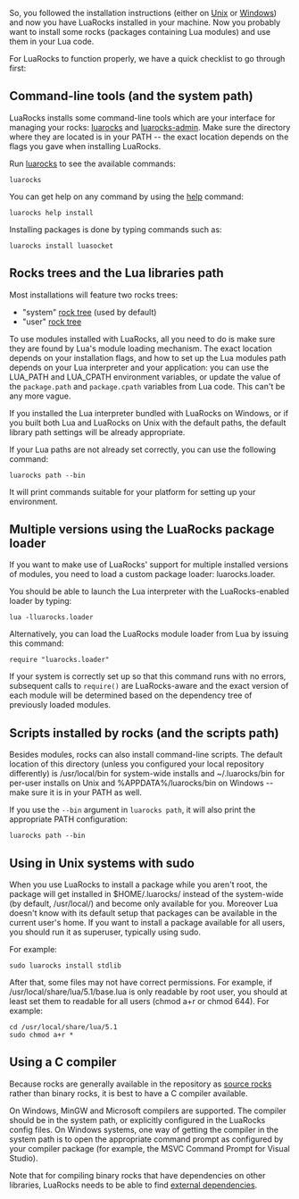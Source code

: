 So, you followed the installation instructions (either on [[Installation instructions for Unix|Unix]] or [[Installation instructions for Windows|Windows]]) and now you have LuaRocks installed in your machine. Now you probably want to install some rocks (packages containing Lua modules) and use them in your Lua code. 

For LuaRocks to function properly, we have a quick checklist to go through first:

== Command-line tools (and the system path) ==

LuaRocks installs some command-line tools which are your interface for managing your rocks: [[luarocks]] and [[luarocks-admin]]. Make sure the directory where they are located is in your PATH -- the exact location depends on the flags you gave when installing LuaRocks.

Run [[luarocks]] to see the available commands:

 luarocks 

You can get help on any command by using the [[help]] command:

 luarocks help install

Installing packages is done by typing commands such as:

 luarocks install luasocket

== Rocks trees and the Lua libraries path ==

Most installations will feature two rocks trees:

* "system" [[Rocks repositories|rock tree]] (used by default)
* "user" [[Rocks repositories|rock tree]]

To use modules installed with LuaRocks, all you need to do is make sure they are found by Lua's module loading mechanism. The exact location depends on your installation flags, and how to set up the Lua modules path depends on your Lua interpreter and your application: you can use the LUA_PATH and LUA_CPATH environment variables, or update the value of the <code>package.path</code> and <code>package.cpath</code> variables from Lua code. This can't be any more vague.

If you installed the Lua interpreter bundled with LuaRocks on Windows, or if you built both Lua and LuaRocks on Unix with the default paths, the default library path settings will be already appropriate.

If your Lua paths are not already set correctly, you can use the following command:

 luarocks path --bin

It will print commands suitable for your platform for setting up your environment.

== Multiple versions using the LuaRocks package loader ==

If you want to make use of LuaRocks' support for multiple installed versions of modules, you need to load a custom package loader: luarocks.loader.

You should be able to launch the Lua interpreter with the LuaRocks-enabled loader by typing:

 lua -lluarocks.loader

Alternatively, you can load the LuaRocks module loader from Lua by issuing this command:

 require "luarocks.loader"

If your system is correctly set up so that this command runs with no errors, subsequent calls to <code>require()</code> are LuaRocks-aware and the exact version of each module will be determined based on the dependency tree of previously loaded modules. 

== Scripts installed by rocks (and the scripts path) ==

Besides modules, rocks can also install command-line scripts. The default location of this directory (unless you configured your local repository differently) is /usr/local/bin for system-wide installs and ~/.luarocks/bin for per-user installs on Unix and %APPDATA%/luarocks/bin on Windows -- make sure it is in your PATH as well.

If you use the <code>--bin</code> argument in <code>luarocks path</code>, it will also print the appropriate PATH configuration:

 luarocks path --bin

== Using in Unix systems with sudo ==

When you use LuaRocks to install a package while you aren't root, the package will get installed in $HOME/.luarocks/ instead of the system-wide (by default, /usr/local/) and become only available for you. Moreover Lua doesn't know with its default setup that packages can be available in the current user's home. If you want to install a package available for all users, you should run it as superuser, typically using sudo.

For example:

 sudo luarocks install stdlib

After that, some files may not have correct permissions. For example, if /usr/local/share/lua/5.1/base.lua is only readable by root user, you should at least set them to readable for all users (chmod a+r or chmod 644).
For example:

 cd /usr/local/share/lua/5.1
 sudo chmod a+r *

== Using a C compiler ==

Because rocks are generally available in the repository as [[Types of rocks|source rocks]] rather than binary rocks, it is best to have a C compiler available.

On Windows, MinGW and Microsoft compilers are supported. The compiler should be in the system path, or explicitly configured in the LuaRocks config files. On Windows systems, one way of getting the compiler in the system path is to open the appropriate command prompt as configured by your compiler package (for example, the MSVC Command Prompt for Visual Studio).

Note that for compiling binary rocks that have dependencies on other libraries, LuaRocks needs to be able to find [[Paths and external dependencies|external dependencies]].